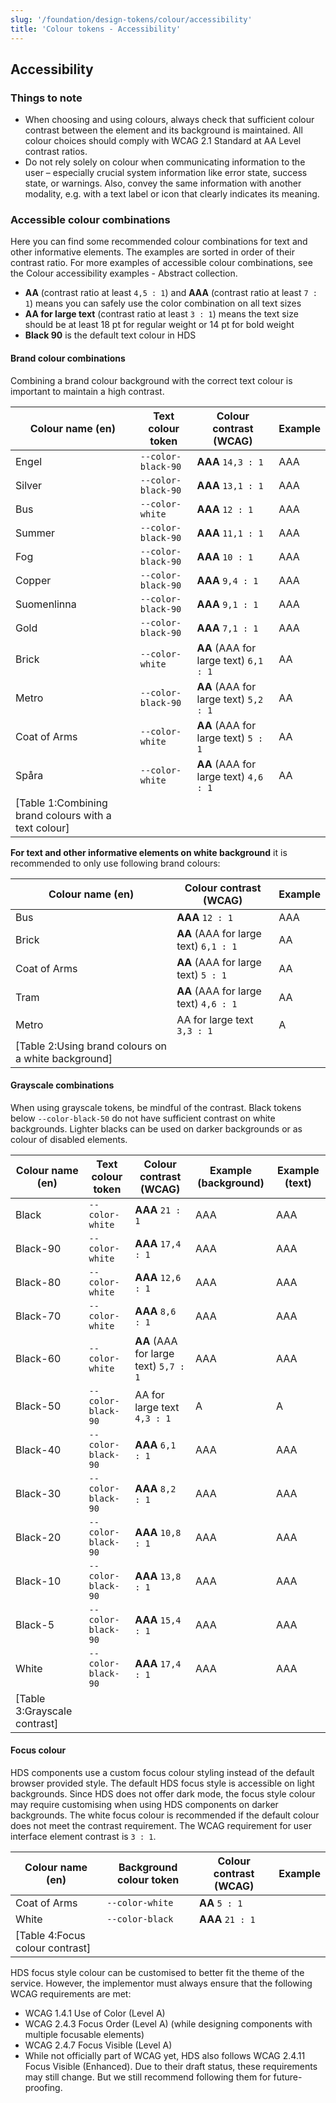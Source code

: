 ```yaml
---
slug: '/foundation/design-tokens/colour/accessibility'
title: 'Colour tokens - Accessibility'
---
```





## Accessibility

### Things to note
- When choosing and using colours, always check that sufficient colour contrast between the element and its background is maintained. All colour choices should comply with <ExternalLink href="https://www.w3.org/TR/WCAG21/#contrast-minimum">WCAG 2.1 Standard at AA Level contrast ratios</ExternalLink>.
- Do not rely solely on colour when communicating information to the user – especially crucial system information like error state, success state, or warnings. Also, convey the same information with another modality, e.g. with a text label or icon that clearly indicates its meaning.

### Accessible colour combinations
<p>Here you can find some recommended colour combinations for text and other informative elements. The examples are sorted in order of their contrast ratio. For more examples of accessible colour combinations, see the <ExternalLink href="https://share.goabstract.com/28352b8b-9c51-4346-b249-ff062c5da561">Colour accessibility examples - Abstract collection</ExternalLink>.</p>

- **AA** (contrast ratio at least `4,5 : 1`) and **AAA** (contrast ratio at least `7 : 1`) means you can safely use the color combination on all text sizes
- **AA for large text** (contrast ratio at least `3 : 1`) means the text size should be at least 18 pt for regular weight or 14 pt for bold weight
- **Black 90** is the default text colour in HDS

#### Brand colour combinations

Combining a brand colour background with the correct text colour is important to maintain a high contrast.

| Colour name (en) | Text colour token  | Colour contrast (WCAG)                | Example |
| ---------------- | ------------------ | ------------------------------------- | ------- |
| Engel            | `--color-black-90` | **AAA** `14,3 : 1`                    | <ContrastExample color="var(--color-black-90)" background="var(--color-engel)">AAA</ContrastExample> |
| Silver           | `--color-black-90` | **AAA** `13,1 : 1`                    | <ContrastExample color="var(--color-black-90)" background="var(--color-silver)">AAA</ContrastExample> |
| Bus              | `--color-white`    | **AAA** `12 : 1`                      | <ContrastExample color="var(--color-white)" background="var(--color-bus)">AAA</ContrastExample> |
| Summer           | `--color-black-90` | **AAA** `11,1 : 1`                    | <ContrastExample color="var(--color-black-90)" background="var(--color-summer)">AAA</ContrastExample> |
| Fog              | `--color-black-90` | **AAA** `10 : 1`                      | <ContrastExample color="var(--color-black-90)" background="var(--color-fog)">AAA</ContrastExample> |
| Copper           | `--color-black-90` | **AAA** `9,4 : 1`                     | <ContrastExample color="var(--color-black-90)" background="var(--color-copper)">AAA</ContrastExample> |
| Suomenlinna      | `--color-black-90` | **AAA** `9,1 : 1`                     | <ContrastExample color="var(--color-black-90)" background="var(--color-suomenlinna)">AAA</ContrastExample> |
| Gold             | `--color-black-90` | **AAA** `7,1 : 1`                     | <ContrastExample color="var(--color-black-90)" background="var(--color-gold)">AAA</ContrastExample> |
| Brick            | `--color-white`    | **AA** (AAA for large text) `6,1 : 1` | <ContrastExample color="var(--color-white)" background="var(--color-brick)">AA</ContrastExample> |
| Metro            | `--color-black-90` | **AA** (AAA for large text) `5,2 : 1` | <ContrastExample color="var(--color-black-90)" background="var(--color-metro)">AA</ContrastExample> |
| Coat of Arms     | `--color-white`    | **AA** (AAA for large text) `5 : 1`   | <ContrastExample color="var(--color-white)" background="var(--color-coat-of-arms)">AA</ContrastExample> |
| Spåra            | `--color-white`    | **AA** (AAA for large text) `4,6 : 1` | <ContrastExample color="var(--color-white)" background="var(--color-tram)">AA</ContrastExample> |
[Table 1:Combining brand colours with a text colour]|

**For text and other informative elements on white background** it is recommended to only use following brand colours:

| Colour name (en) | Colour contrast (WCAG) | Example |
| ---------------- | ------------------------------------- | ------- |
| Bus              | **AAA** `12 : 1`                      | <ContrastExample color="var(--color-bus)" background="var(--color-white)">AAA</ContrastExample> |
| Brick            | **AA** (AAA for large text) `6,1 : 1` | <ContrastExample color="var(--color-brick)" background="var(--color-white)">AA</ContrastExample> |
| Coat of Arms     | **AA** (AAA for large text) `5 : 1`   | <ContrastExample color="var(--color-coat-of-arms)" background="var(--color-white)">AA</ContrastExample> |
| Tram             | **AA** (AAA for large text) `4,6 : 1` | <ContrastExample color="var(--color-tram)" background="var(--color-white)">AA</ContrastExample> |
| Metro            | AA for large text `3,3 : 1`           | <ContrastExample color="var(--color-metro)" background="var(--color-white)">A</ContrastExample> |
[Table 2:Using brand colours on a white background]|

#### Grayscale combinations
When using grayscale tokens, be mindful of the contrast. Black tokens below `--color-black-50` do not have sufficient contrast on white backgrounds. Lighter blacks can be used on darker backgrounds or as colour of disabled elements.

| Colour name (en) | Text colour token  | Colour contrast (WCAG)                | Example (background) | Example (text) |
| ---------------- | ------------------ | ------------------------------------- | -------------------- | -------------- |
| Black            | `--color-white`    | **AAA** `21 : 1`                      | <ContrastExample color="var(--color-white)" background="var(--color-black)">AAA</ContrastExample> | <ContrastExample color="var(--color-black)" background="var(--color-white)">AAA</ContrastExample> |
| Black-90         | `--color-white`    | **AAA** `17,4 : 1`                    | <ContrastExample color="var(--color-white)" background="var(--color-black-90)">AAA</ContrastExample> | <ContrastExample color="var(--color-black-90)" background="var(--color-white)">AAA</ContrastExample> |
| Black-80         | `--color-white`    | **AAA** `12,6 : 1`                    | <ContrastExample color="var(--color-white)" background="var(--color-black-80)">AAA</ContrastExample> | <ContrastExample color="var(--color-black-80)" background="var(--color-white)">AAA</ContrastExample> |
| Black-70         | `--color-white`    | **AAA** `8,6 : 1`                     | <ContrastExample color="var(--color-white)" background="var(--color-black-70)">AAA</ContrastExample> | <ContrastExample color="var(--color-black-70)" background="var(--color-white)">AAA</ContrastExample> |
| Black-60         | `--color-white`    | **AA** (AAA for large text) `5,7 : 1` | <ContrastExample color="var(--color-white)" background="var(--color-black-60)">AAA</ContrastExample> | <ContrastExample color="var(--color-black-60)" background="var(--color-white)">AAA</ContrastExample> |
| Black-50         | `--color-black-90` | AA for large text `4,3 : 1`           | <ContrastExample color="var(--color-black-90)" background="var(--color-black-50)">A</ContrastExample> | <ContrastExample color="var(--color-black-50)" background="var(--color-black)">A</ContrastExample> |
| Black-40         | `--color-black-90` | **AAA** `6,1 : 1`                     | <ContrastExample color="var(--color-black-90)" background="var(--color-black-40)">AAA</ContrastExample> | <ContrastExample color="var(--color-black-40)" background="var(--color-black)">AAA</ContrastExample> |
| Black-30         | `--color-black-90` | **AAA** `8,2 : 1`                     | <ContrastExample color="var(--color-black-90)" background="var(--color-black-30)">AAA</ContrastExample> | <ContrastExample color="var(--color-black-30)" background="var(--color-black)">AAA</ContrastExample> |
| Black-20         | `--color-black-90` | **AAA** `10,8 : 1`                    | <ContrastExample color="var(--color-black-90)" background="var(--color-black-20)">AAA</ContrastExample> | <ContrastExample color="var(--color-black-20)" background="var(--color-black)">AAA</ContrastExample> |
| Black-10         | `--color-black-90` | **AAA** `13,8 : 1`                    | <ContrastExample color="var(--color-black-90)" background="var(--color-black-10)">AAA</ContrastExample> | <ContrastExample color="var(--color-black-10)" background="var(--color-black)">AAA</ContrastExample> |
| Black-5          | `--color-black-90` | **AAA** `15,4 : 1`                    | <ContrastExample color="var(--color-black-90)" background="var(--color-black-5)">AAA</ContrastExample> | <ContrastExample color="var(--color-black-5)" background="var(--color-black)">AAA</ContrastExample> |
| White            | `--color-black-90` | **AAA** `17,4 : 1`                    | <ContrastExample color="var(--color-black-90)" background="var(--color-white)">AAA</ContrastExample> | <ContrastExample color="var(--color-white)" background="var(--color-black)">AAA</ContrastExample> |
[Table 3:Grayscale contrast]|

#### Focus colour
HDS components use a custom focus colour styling instead of the default browser provided style. The default HDS focus style is accessible on light backgrounds. Since HDS does not offer dark mode, the focus style colour may require customising when using HDS components on darker backgrounds. The white focus colour is recommended if the default colour does not meet the contrast requirement. The WCAG requirement for user interface element contrast is `3 : 1`.

| Colour name (en) | Background colour token | Colour contrast (WCAG) | Example |
| ---------------- | ----------------------  | ---------------------- | ------- |
| Coat of Arms     | `--color-white`         | **AA** `5 : 1`         | <FocusExample color="var(--color-coat-of-arms)" background="var(--color-white)" /> |
| White            | `--color-black`         | **AAA** `21 : 1`       | <FocusExample color="var(--color-white)" background="var(--color-black)" />|
[Table 4:Focus colour contrast]|

HDS focus style colour can be customised to better fit the theme of the service. However, the implementor must always ensure that the following WCAG requirements are met:
- <ExternalLink href="https://www.w3.org/TR/WCAG21/#use-of-color">WCAG 1.4.1 Use of Color (Level A)</ExternalLink>
- <ExternalLink href="https://www.w3.org/TR/WCAG21/#focus-order">WCAG 2.4.3 Focus Order (Level A)</ExternalLink> (while designing components with multiple focusable elements)
- <ExternalLink href="https://www.w3.org/TR/WCAG21/#focus-visible">WCAG 2.4.7 Focus Visible (Level A)</ExternalLink>
- While not officially part of WCAG yet, HDS also follows <ExternalLink href="https://www.w3.org/WAI/WCAG21/Understanding/focus-visible-enhanced">WCAG 2.4.11 Focus Visible (Enhanced)</ExternalLink>. Due to their draft status, these requirements may still change. But we still recommend following them for future-proofing.
